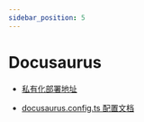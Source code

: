 ```yaml
---
sidebar_position: 5
---
```


# Docusaurus

- [私有化部署地址](https://hhw31.com:8000/)

- [docusaurus.config.ts 配置文档](https://docusaurus.io/zh-CN/docs/next/api/docusaurus-config)


